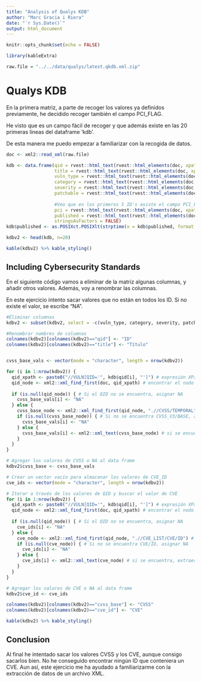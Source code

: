 ---
title: "Analysis of Qualys KDB"
author: "Marc Gracia i Riera"
date: "`r Sys.Date()`"
output: html_document
---

```{r setup, include=FALSE}
knitr::opts_chunk$set(echo = FALSE)

library(kableExtra)

raw.file = "../../data/qualys/latest.qkdb.xml.zip"
```

# Qualys KDB

En la primera matriz, a parte de recoger los valores ya definidos previamente, he decidido recoger también el campo PCI_FLAG.

He visto que es un campo fácil de recoger y que además existe en las 20 primeras lineas del dataframe 'kdb'.

De esta manera me puedo empezar a familiarizar con la recogida de datos.

```{r read_raw}
doc <- xml2::read_xml(raw.file)

kdb <- data.frame(qid = rvest::html_text(rvest::html_elements(doc, xpath = "//VULN/QID")),
                  title = rvest::html_text(rvest::html_elements(doc, xpath = "//VULN/TITLE")),
                  vuln_type = rvest::html_text(rvest::html_elements(doc, xpath = "//VULN/VULN_TYPE")),
                  category = rvest::html_text(rvest::html_elements(doc, xpath = "//VULN/CATEGORY")),
                  severity = rvest::html_text(rvest::html_elements(doc, xpath = "//VULN/SEVERITY_LEVEL")),
                  patchable = rvest::html_text(rvest::html_elements(doc, xpath = "//VULN/PATCHABLE")),
                  
                  #Veo que en los primeros 5 ID's existe el campo PCI_FLAG, hago la prueba para ver si puedo recogerlo.
                  pci = rvest::html_text(rvest::html_elements(doc, xpath = "//VULN/PCI_FLAG")),
                  published = rvest::html_text(rvest::html_elements(doc, xpath = "//VULN/LAST_SERVICE_MODIFICATION_DATETIME")),
                  stringsAsFactors = FALSE)
kdb$published <- as.POSIXct.POSIXlt(strptime(x = kdb$published, format = "%Y-%m-%dT%TZ"))

kdbv2 <- head(kdb, n=20)

kable(kdbv2) %>% kable_styling()
```

## Including Cybersecurity Standards

En el siguiente código vamos a eliminar de la matriz algunas columnas, y añadir otros valores. Además, voy a renombrar las columnas.

En este ejercicio intento sacar valores que no están en todos los ID. Si no existe el valor, se escribe "NA".

```{r add_cvss, echo=FALSE}

#Eliminar columnas
kdbv2 <- subset(kdbv2, select = -c(vuln_type, category, severity, patchable, pci, published))

#Renombrar nombres de columnas
colnames(kdbv2)[colnames(kdbv2)=="qid"] <- "ID"
colnames(kdbv2)[colnames(kdbv2)=="title"] <- "Título"


cvss_base_vals <- vector(mode = "character", length = nrow(kdbv2))

for (i in 1:nrow(kdbv2)) {
  qid_xpath <- paste0("//VULN[QID='", kdb$qid[i], "']") # expresión XPath para buscar QID específico
  qid_node <- xml2::xml_find_first(doc, qid_xpath) # encontrar el nodo correspondiente a ese QID
  
  if (is.null(qid_node)) { # Si el QID no se encuentra, asignar NA
    cvss_base_vals[i] <- "NA"
  } else {
    cvss_base_node <- xml2::xml_find_first(qid_node, ".//CVSS/TEMPORAL") # encontrar el nodo CVSS_V3/BASE a partir del nodo QID
    if (is.null(cvss_base_node)) { # Si no se encuentra CVSS_V3/BASE, asignar NA
      cvss_base_vals[i] <- "NA"
    } else {
      cvss_base_vals[i] <- xml2::xml_text(cvss_base_node) # si se encuentra, extraer el texto
    }
  }
}

# Agregar los valores de CVSS o NA al data frame 
kdbv2$cvss_base <- cvss_base_vals


```

```{r add_cve, echo=FALSE}
# Crear un vector vacío para almacenar los valores de CVE_ID
cve_ids <- vector(mode = "character", length = nrow(kdbv2))

# Iterar a través de los valores de QID y buscar el valor de CVE
for (i in 1:nrow(kdbv2)) {
  qid_xpath <- paste0("//VULN[QID='", kdb$qid[i], "']") # expresión XPath para buscar QID específico
  qid_node <- xml2::xml_find_first(doc, qid_xpath) # encontrar el nodo correspondiente a ese QID
  
  if (is.null(qid_node)) { # Si el QID no se encuentra, asignar NA
    cve_ids[i] <- "NA"
  } else {
    cve_node <- xml2::xml_find_first(qid_node, ".//CVE_LIST/CVE/ID") # encontrar el nodo CVE/ID a partir del nodo QID
    if (is.null(cve_node)) { # Si no se encuentra CVE/ID, asignar NA
      cve_ids[i] <- "NA"
    } else {
      cve_ids[i] <- xml2::xml_text(cve_node) # si se encuentra, extraer el texto
    }
  }
}

# Agregar los valores de CVE o NA al data frame 
kdbv2$cve_id <- cve_ids


```

```{r print_kdbv2, echo=FALSE}

colnames(kdbv2)[colnames(kdbv2)=="cvss_base"] <- "CVSS"
colnames(kdbv2)[colnames(kdbv2)=="cve_id"] <- "CVE"

kable(kdbv2) %>% kable_styling()

```

## Conclusion

Al final he intentado sacar los valores CVSS y los CVE, aunque consigo sacarlos bien. No he conseguido encontrar ningún ID que conteniera un CVE. Aun así, este ejercicio me ha ayudado a familiarizarme con la extracción de datos de un archivo XML.
